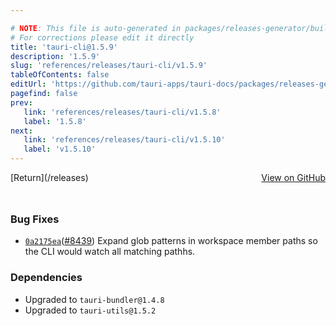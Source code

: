 ```yaml
---

# NOTE: This file is auto-generated in packages/releases-generator/build.ts
# For corrections please edit it directly
title: 'tauri-cli@1.5.9'
description: '1.5.9'
slug: 'references/releases/tauri-cli/v1.5.9'
tableOfContents: false
editUrl: 'https://github.com/tauri-apps/tauri-docs/packages/releases-generator/build.ts'
pagefind: false
prev:
   link: 'references/releases/tauri-cli/v1.5.8'
   label: '1.5.8'
next:
   link: 'references/releases/tauri-cli/v1.5.10'
   label: 'v1.5.10'
---
```


			

<ReleaseSidebar slug="references/releases/tauri-cli"  packageName="tauri-cli" />

<div style="margin-bottom:3rem; display: flex; justify-content: space-between; align-items: center"><span>[Return](/releases)</span><span><a href="https://github.com/tauri-apps/tauri/releases/tag/tauri-cli-v1.5.9">View on GitHub</a></span></div>

### Bug Fixes

- [`0a2175ea`](https://www.github.com/tauri-apps/tauri/commit/0a2175eabb736b2a4cd01ab682e08be0b5ebb2b9)([#8439](https://www.github.com/tauri-apps/tauri/pull/8439)) Expand glob patterns in workspace member paths so the CLI would watch all matching pathhs.

### Dependencies

- Upgraded to `tauri-bundler@1.4.8`
- Upgraded to `tauri-utils@1.5.2`

